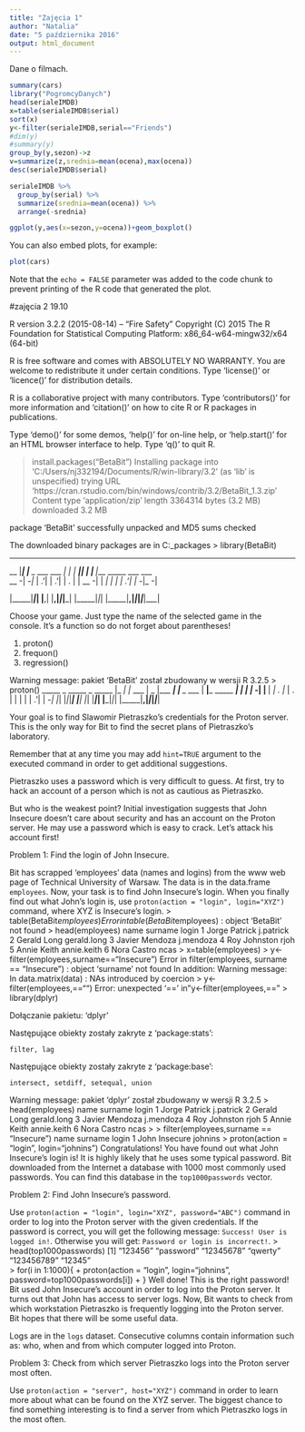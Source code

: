 ```yaml
---
title: "Zajęcia 1"
author: "Natalia"
date: "5 października 2016"
output: html_document
---
```

Dane o filmach.




```r
summary(cars)
library("PogromcyDanych")
head(serialeIMDB)
x=table(serialeIMDB$serial)
sort(x)
y<-filter(serialeIMDB,serial=="Friends")
#dim(y)
#summary(y)
group_by(y,sezon)->z
v=summarize(z,srednia=mean(ocena),max(ocena))
desc(serialeIMDB$serial)

serialeIMDB %>% 
  group_by(serial) %>% 
  summarize(srednia=mean(ocena)) %>% 
  arrange(-srednia)

ggplot(y,aes(x=sezon,y=ocena))+geom_boxplot()

```

You can also embed plots, for example:

```r
plot(cars)
```

Note that the `echo = FALSE` parameter was added to the code chunk to prevent printing of the R code that generated the plot.


#zajęcia 2 19.10

R version 3.2.2 (2015-08-14) -- "Fire Safety"
Copyright (C) 2015 The R Foundation for Statistical Computing
Platform: x86_64-w64-mingw32/x64 (64-bit)

R is free software and comes with ABSOLUTELY NO WARRANTY.
You are welcome to redistribute it under certain conditions.
Type 'license()' or 'licence()' for distribution details.

R is a collaborative project with many contributors.
Type 'contributors()' for more information and
'citation()' on how to cite R or R packages in publications.

Type 'demo()' for some demos, 'help()' for on-line help, or
'help.start()' for an HTML browser interface to help.
Type 'q()' to quit R.

> install.packages("BetaBit")
Installing package into ‘C:/Users/nj332194/Documents/R/win-library/3.2’
(as ‘lib’ is unspecified)
trying URL 'https://cran.rstudio.com/bin/windows/contrib/3.2/BetaBit_1.3.zip'
Content type 'application/zip' length 3364314 bytes (3.2 MB)
downloaded 3.2 MB

package ‘BetaBit’ successfully unpacked and MD5 sums checked

The downloaded binary packages are in
	C:\Users\nj332194\AppData\Local\Temp\RtmpyuPxru\downloaded_packages
> library(BetaBit)

 _____     _                    _    _____ _ _      _____
| __  |___| |_ ___    ___ ___ _| |  | __  |_| |_   |   __|___ _____ ___ ___
| __ -| -_|  _| .'|  | .'|   | . |  | __ -| |  _|  |  |  | .'|     | -_|_ -|
|_____|___|_| |__,|  |__,|_|_|___|  |_____|_|_|    |_____|__,|_|_|_|___|___|

Choose your game. Just type the name of the selected game in the console.
It's a function so do not forget about parentheses!

1. proton()
2. frequon()
3. regression()

Warning message:
pakiet ‘BetaBit’ został zbudowany w wersji R 3.2.5 
> proton()
 _____ _          _____         _              _____
|_   _| |_ ___   |  _  |___ ___| |_ ___ ___   |   __|___ _____ ___
  | | |   | -_|  |   __|  _| . |  _| . |   |  |  |  | .'|     | -_|
  |_| |_|_|___|  |__|  |_| |___|_| |___|_|_|  |_____|__,|_|_|_|___|

Your goal is to find Slawomir Pietraszko's credentials for the Proton server.
This is the only way for Bit to find the secret plans of Pietraszko's laboratory.

Remember that at any time you may add `hint=TRUE` argument to the executed command in order to get additional suggestions.

Pietraszko uses a password which is very difficult to guess.
At first, try to hack an account of a person which is not as cautious as Pietraszko.

But who is the weakest point? Initial investigation suggests that John Insecure doesn't care about security and has an account on the Proton server. He may use a password which is easy to crack.
Let's attack his account first!

Problem 1: Find the login of John Insecure.

Bit has scrapped 'employees' data (names and logins) from the www web page of Technical University of Warsaw. The data is in the data.frame `employees`. 
Now, your task is to find John Insecure's login.
When you finally find out what John's login is, use `proton(action = "login", login="XYZ")` command, where XYZ is Insecure's login.
> table(BetaBit$employees)
Error in table(BetaBit$employees) : object 'BetaBit' not found
> head(employees)
    name  surname       login
1  Jorge  Patrick   j.patrick
2 Gerald     Long gerald.long
3 Javier  Mendoza   j.mendoza
4    Roy Johnston        rjoh
5  Annie    Keith annie.keith
6   Nora   Castro        ncas
> x=table(employees)
> y<-filter(employees,surname=="Insecure")
Error in filter(employees, surname == "Insecure") : 
  object 'surname' not found
In addition: Warning message:
In data.matrix(data) : NAs introduced by coercion
> y<-filter(employees,=="")
Error: unexpected '==' in "y<-filter(employees,=="
> library(dplyr)

Dołączanie pakietu: ‘dplyr’

Następujące obiekty zostały zakryte z ‘package:stats’:

    filter, lag

Następujące obiekty zostały zakryte z ‘package:base’:

    intersect, setdiff, setequal, union

Warning message:
pakiet ‘dplyr’ został zbudowany w wersji R 3.2.5 
> head(employees) 
    name  surname       login
1  Jorge  Patrick   j.patrick
2 Gerald     Long gerald.long
3 Javier  Mendoza   j.mendoza
4    Roy Johnston        rjoh
5  Annie    Keith annie.keith
6   Nora   Castro        ncas
> 
> filter(employees,surname == "Insecure")
  name  surname   login
1 John Insecure johnins
> proton(action = "login", login="johnins")
Congratulations! You have found out what John Insecure's login is!
It is highly likely that he uses some typical password.
Bit downloaded from the Internet a database with 1000 most commonly used passwords.
You can find this database in the `top1000passwords` vector.

Problem 2: Find John Insecure's password.

Use `proton(action = "login", login="XYZ", password="ABC")` command in order to log into the Proton server with the given credentials.
If the password is correct, you will get the following message:
`Success! User is logged in!`.
Otherwise you will get:
`Password or login is incorrect!`.
> head(top1000passwords)
[1] "123456"    "password"  "12345678"  "qwerty"    "123456789" "12345"    
> for(i in 1:1000){
+     proton(action = "login", login="johnins", password=top1000passwords[i])
+ }
Well done! This is the right password!
Bit used John Insecure's account in order to log into the Proton server.
It turns out that John has access to server logs.
Now, Bit wants to check from which workstation Pietraszko is frequently logging into the Proton server. Bit hopes that there will be some useful data.  

Logs are in the `logs` dataset. 
Consecutive columns contain information such as: who, when and from which computer logged into Proton.

Problem 3: Check from which server Pietraszko logs into the Proton server most often.

Use `proton(action = "server", host="XYZ")` command in order to learn more  about what can be found on the XYZ server.
The biggest chance to find something interesting is to find a server from which Pietraszko logs in the most often.











